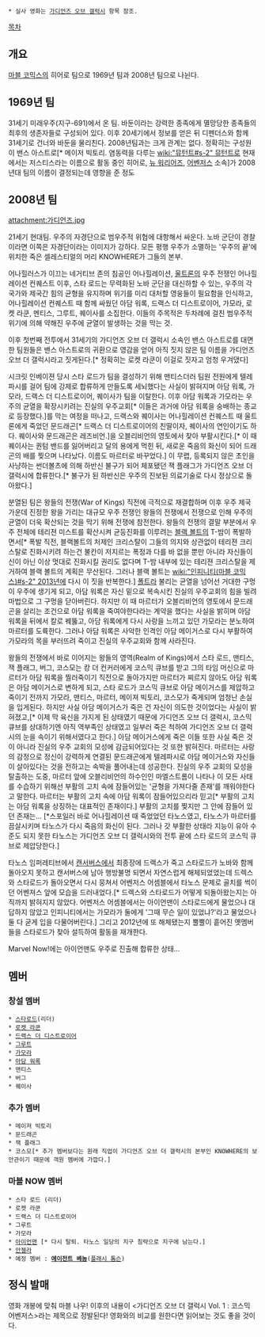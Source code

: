  * 실사 영화는 [[가디언즈 오브 갤럭시]] 항목 참조.

[[목차]]

== 개요 ==
[[마블 코믹스]]의 히어로 팀으로 1969년 팀과 2008년 팀으로 나뉜다.

== 1969년 팀 ==
31세기 미래우주(지구-691)에서 온 팀. 바둔이라는 강력한 종족에게 멸망당한 종족들의 최후의 생존자들로 구성되어 있다. 이후 20세기에서 정보를 얻은 뒤 디펜더스와 함께 31세기로 건너와 바둔을 물리친다. 2008년팀과는 크게 관계는 없다. 정확히는 구성원이 밴스 아스트로[* 메이저 빅토리. 염동력을 다루는 [[wiki:"뮤턴트#s-2" 뮤턴트]]로 현재에서는 저스티스라는 이름으로 활동 중인 히어로, [[뉴 워리어즈]], [[어벤저스]] 소속]가 2008년대 팀의 이름이 결정되는데 영향을 준 정도

== 2008년 팀 ==
attachment:가디언즈.jpg

21세기 현대팀. 우주의 자경단으로 범우주적 위협에 대항해서 싸운다. 노바 군단이 경찰이라면 이쪽은 자경단이라는 이미지가 강하다. 모든 평행 우주가 소멸하는 '우주의 끝'에 위치한 죽은 셀레스티얼의 머리 KNOWHERE가 그들의 본부.

어나힐러스가 이끄는 네거티브 존의 침공인 어나힐레이션, [[울트론]]의 우주 전쟁인 어나힐레이션 컨퀘스트 이후, 스타 로드는 무력화된 노바 군단을 대신하할 수 있는, 우주의 각 국가와 제국간 힘의 균형을 유지하며 위기를 미리 대처할 영웅들이 필요함을 인식하고, 어나힐레이션 컨퀘스트 때 함께 싸웠던 아담 워록, 드랙스 더 디스트로이어, 가모라, 로켓 라쿤, 멘티스, 그루트, 퀘이사를 소집한다. 이들의 주목적은 두차례에 걸친 범우주적 위기에 의해 약해진 우주에 균열이 발생하는 것을 막는 것.

이후 첫번째 전투에서 31세기의 가디언즈 오브 더 갤럭시 소속인 밴스 아스트로를 대면한 팀원들은 밴스 아스트로의 귀환으로 영감을 얻어 아직 짓지 않은 팀 이름을 가디언즈 오브 더 갤럭시라고 짓게된다.[* 정확히는 로켓 라쿤이 이걸로 짓자고 엄청 우겨댔다]

시크릿 인베이젼 당시 스타 로드가 팀을 결성하기 위해 맨티스더러 팀원 전원에게 텔레파시를 걸어 팀에 강제로 합류하게 만들도록 세뇌했다는 사실이 밝혀지며 아담 워록, 가모라, 드랙스 더 디스트로이어, 퀘이사가 팀을 이탈한다. 이후 아담 워록과 가모라는 우주의 균열을 확장시키려는 진실의 우주교회[* 이들은 과거에 아담 워록을 숭배하는 종교로 등장했다.]를 막는 여정을 떠나고, 드랙스와 퀘이사는 어나힐레이션 컨퀘스트 때 울트론에게 죽었던 문드래곤[* 드랙스 더 디스트로이어의 친딸이자, 퀘이사의 연인이기도 하다. 퀘이사와 문드래곤은 레즈비언.]을 오블리비언의 영토에서 찾아 부활시킨다.[* 이 때 퀘이사는 퀀텀 밴드를 잃어버리고 달의 용에게 먹힌 뒤, 새로운 죽음의 화신이 되어 드래곤의 배를 찢으며 나타났다. 이름도 마르터로 바꾸었다.] 이 무렵, 등록되지 않은 초인을 사냥하는 썬더볼츠에 의해 하반신 불구가 되어 체포됐던 잭 플래그가 가디언즈 오브 더 갤럭시에 합류한다.[* 불구가 된 하반신은 우주의 진보된 의료기술로 다시 정상으로 돌아왔다.]

분열된 팀은 왕들의 전쟁(War of Kings) 직전에 극적으로 재결합하며 이후 우주 제국 가운데 진정한 왕을 가리는 대규모 우주 전쟁인 왕들의 전쟁에서 전쟁으로 인해 우주의 균열이 더욱 확산되는 것을 막기 위해 전쟁에 참전한다. 왕들의 전쟁의 결말 부분에서 우주 전체에 테리젼 미스트를 확산시켜 균등진화를 이루려는 [[블랙 볼트]]의 T-밤이 폭발하면서[* 폭발 직전, 블랙볼트의 처제인 크리스탈이 그들의 의지와 상관없이 테리젼 크리스탈로 진화시키려 하는건 불칸이 저지르는 폭정과 다를 바 없을 뿐만 아니라 자신들이 신이 아닌 이상 멋대로 진화시킬 권리도 없다며 T-밤 내부에 있는 테리젼 크리스탈을 제거하여 블랙 볼트의 계획은 무산된다. 그러나 블랙 볼트는 [[wiki:"인피니티(마블 코믹스)#s-2" 2013년]]에 다시 이 짓을 반복한다.] [[폴트]]라 불리는 균열을 넘어선 거대한 구멍이 우주에 생기게 되고, 아담 워록은 자신 밑으로 복속시킨 진실의 우주교회의 힘을 빌려 마법으로 그 구멍을 닫아버린다. 하지만 이 때 마르터가 오블리비언의 영토에서 문드래곤을 살리는 조건으로 아담 워록을 죽여야한다라는 계약을 했다는 사실을 밝히며 아담 워록을 뒤에서 칼로 꿰뚫고, 아담 워록에게 다시 사랑을 느끼고 있던 가모라는 분노하여 마르터를 도륙한다. 그러나 아담 워록은 사악한 인격인 아담 메이거스로 다시 부활하여 가모라의 목을 부러뜨려 죽이고 진실의 우주교회와 함께 사라진다.

왕들의 전쟁에서 바로 이어지는 왕들의 영역(Realm of Kings)에서 스타 로드, 맨티스, 잭 플래그, 버그, 코스모는 캉 더 컨커러에게 코스믹 큐브를 받고 그의 타임 머신으로 마르터가 아담 워록을 찔러죽이기 직전으로 돌아가지만 마르터가 찌르지 않아도 아담 워록은 아담 메이거스로 변하게 되고, 스타 로드가 코스믹 큐브로 아담 메이거스를 제압하고 죽이기 전까지 가모라, 맨티스, 마르터, 메이져 빅토리, 코스모가 죽게되며 엄청난 손실을 입게된다. 하지만 사실 아담 메이거스가 죽은 건 자신이 의도한 것이었다는 사실이 밝혀졌고,[* 이제 막 육신을 가지게 된 상태였기 때문에 가디언즈 오브 더 갤럭시, 코스믹 큐브를 상대하기엔 아직 역부족인 상태였고 일부러 죽은 척하여 가디언즈 오브 더 갤럭시의 눈을 속이기 위해서였다고 한다.] 아담 메이거스에게 죽은 이들 또한 사실 죽은 것이 아니라 진실의 우주 교회의 모성에 감금되어있다는 것 또한 밝혀진다. 마르터는 사랑의 감정으로 정신이 강력하게 연결된 문드래곤에게 텔레파시로 아담 메이거스와 자신들이 살아있다는 것을 전하고는 속박을 풀어내는데 성공한다. 진실의 우주 교회의 모성을 탈출하는 도중, 마르터 앞에 오블리비언의 하수인인 마엘스트롬이 나타나 이 모든 사태를 수습하기 위해선 부활의 고치 속에 잠들어있는 '균형을 가져다줄 존재'를 깨워야한다고 말한다. 마르터는 부활의 고치 속에 아담 워록이 잠들어있으리라 믿고[* 부활의 고치는 아담 워록을 상징하는 대표적인 존재이다.] 부활의 고치를 찢지만 그 안에 잠들어 있던 존재는... [*스포일러 바로 어나힐레이션 때 죽었었던 타노스였고, 타노스가 마르터를 끔살시키며 타노스가 다시 죽음의 화신이 된다. 그러나 갓 부활한 상태라 지능이 유아 수준도 되지 못한 타노스는 가디언즈 오브 더 갤럭시와의 전투 끝에 스타 로드의 코스믹 큐브로 제압당한다.]

타노스 임퍼레티브에서 [[캔서버스]]에서 최종장에 드랙스가 죽고 스타로드가 노바와 함께 돌아오지 못하고 캔서버스에 남아 행방불명 되면서 자연스럽게 해체되었었는데 드렉스와 스타로드가 돌아오면서 다시 뭉쳐서 어벤저스 어셈블에서 타노스 문제로 골치를 썩이던 어벤져스 앞에 모습을 드러내었다.[* 드렉스와 스타로드가 어떻게 되돌아왔는지는 아직까지 밝혀지지 않았다. 어벤저스 어셈블에서는 아이언맨이 스타로드에게 물었으나 대답하지 않았고 인피니티에서는 가모라가 둘에게 '그때 무슨 일이 있었냐?'라고 물었으나 둘 다 굳게 입을 다물어버린다.] 그리고 2012년에 또 해체됐는지 뿔뿔이 흩어진 옛멤버들을 스타로드가 찾아 설득하여 활동을 재개한다.

Marvel Now!에는 아이언맨도 우주로 진출해 합류한 상태...

== 멤버 ==
=== 창설 멤버 ===
 * [[스타로드]](리더)
 * [[로켓 라쿤]]
 * [[드랙스 더 디스트로이어]]
 * [[그루트]]
 * [[가모라]]
 * [[아담 워록]]
 * 맨티스
 * 버그
 * 퀘이사
=== 추가 멤버 ===
 * 메이져 빅토리
 * 문드래곤
 * 잭 플래그
 * 코스모[* 추가 멤버보다는 원래 직업이 가디언즈 오브 더 갤럭시의 본부인 KNOWHERE의 보안관이기 때문에 객원 멤버에 가깝다.]
=== 마블 NOW 멤버 ===
 * 스타 로드 (리더)
 * 로켓 라쿤
 * 드랙스 더 디스트로이어
 * 그루트
 * 가모라
 * [[아이언맨]] [* 다시 탈퇴. 타노스 일당의 지구 침략으로 지구에 남는다.]
 * [[안젤라]]
 * 예정 멤버 : '''[[베놈(마블 코믹스)|에이전트 베놈]]'''([[플래시 톰슨]])

== 정식 발매 ==
영화 개봉에 맞춰 마블 나우! 이후의 내용이 <가디언즈 오브 더 갤럭시 Vol. 1 : 코스믹 어벤저스>라는 제목으로 정발된다! 영화와의 비교를 원한다면 읽어보는 것도 좋을 것이다.
